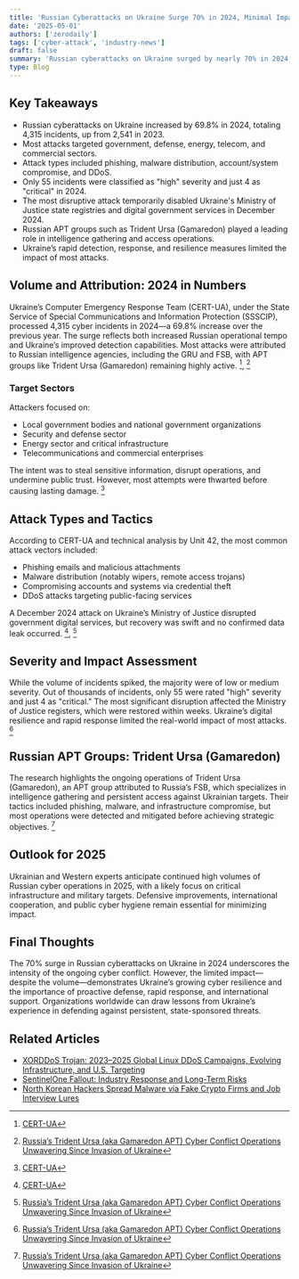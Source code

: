 ```yaml
---
title: 'Russian Cyberattacks on Ukraine Surge 70% in 2024, Minimal Impact Reported'
date: '2025-05-01'
authors: ['zerodaily']
tags: ['cyber-attack', 'industry-news']
draft: false
summary: 'Russian cyberattacks on Ukraine surged by nearly 70% in 2024, with 4,315 incidents targeting critical infrastructure and government.'
type: Blog
---
```


<div style={{ display: "flex", justifyContent: "center" }}>
  <SpotifyEmbed trackId="2RvXGzgwOVy12g9qBp0750" type="episode" height={152} width="50%" />
</div>

## Key Takeaways

- Russian cyberattacks on Ukraine increased by 69.8% in 2024, totaling 4,315 incidents, up from 2,541 in 2023.
- Most attacks targeted government, defense, energy, telecom, and commercial sectors.
- Attack types included phishing, malware distribution, account/system compromise, and DDoS.
- Only 55 incidents were classified as "high" severity and just 4 as "critical" in 2024.
- The most disruptive attack temporarily disabled Ukraine's Ministry of Justice state registries and digital government services in December 2024.
- Russian APT groups such as Trident Ursa (Gamaredon) played a leading role in intelligence gathering and access operations.
- Ukraine’s rapid detection, response, and resilience measures limited the impact of most attacks.

## Volume and Attribution: 2024 in Numbers

Ukraine’s Computer Emergency Response Team (CERT-UA), under the State Service of Special Communications and Information Protection (SSSCIP), processed 4,315 cyber incidents in 2024—a 69.8% increase over the previous year. The surge reflects both increased Russian operational tempo and Ukraine’s improved detection capabilities. Most attacks were attributed to Russian intelligence agencies, including the GRU and FSB, with APT groups like Trident Ursa (Gamaredon) remaining highly active. [^1], [^2]

### Target Sectors

Attackers focused on:

- Local government bodies and national government organizations
- Security and defense sector
- Energy sector and critical infrastructure
- Telecommunications and commercial enterprises

The intent was to steal sensitive information, disrupt operations, and undermine public trust. However, most attempts were thwarted before causing lasting damage. [^1]

## Attack Types and Tactics

According to CERT-UA and technical analysis by Unit 42, the most common attack vectors included:

- Phishing emails and malicious attachments
- Malware distribution (notably wipers, remote access trojans)
- Compromising accounts and systems via credential theft
- DDoS attacks targeting public-facing services

A December 2024 attack on Ukraine’s Ministry of Justice disrupted government digital services, but recovery was swift and no confirmed data leak occurred. [^1], [^2]

## Severity and Impact Assessment

While the volume of incidents spiked, the majority were of low or medium severity. Out of thousands of incidents, only 55 were rated "high" severity and just 4 as "critical." The most significant disruption affected the Ministry of Justice registers, which were restored within weeks. Ukraine’s digital resilience and rapid response limited the real-world impact of most attacks. [^2]

## Russian APT Groups: Trident Ursa (Gamaredon)

The research highlights the ongoing operations of Trident Ursa (Gamaredon), an APT group attributed to Russia’s FSB, which specializes in intelligence gathering and persistent access against Ukrainian targets. Their tactics included phishing, malware, and infrastructure compromise, but most operations were detected and mitigated before achieving strategic objectives. [^2]

## Outlook for 2025

Ukrainian and Western experts anticipate continued high volumes of Russian cyber operations in 2025, with a likely focus on critical infrastructure and military targets. Defensive improvements, international cooperation, and public cyber hygiene remain essential for minimizing impact.

## Final Thoughts

The 70% surge in Russian cyberattacks on Ukraine in 2024 underscores the intensity of the ongoing cyber conflict. However, the limited impact—despite the volume—demonstrates Ukraine’s growing cyber resilience and the importance of proactive defense, rapid response, and international support. Organizations worldwide can draw lessons from Ukraine’s experience in defending against persistent, state-sponsored threats.

## Related Articles

- [XORDDoS Trojan: 2023–2025 Global Linux DDoS Campaigns, Evolving Infrastructure, and U.S. Targeting](/blog/2025-04-18-xorddos-linux-ddos-malware-global-campaign)
- [SentinelOne Fallout: Industry Response and Long-Term Risks](/blog/2025-04-17-sentinelone-fallout)
- [North Korean Hackers Spread Malware via Fake Crypto Firms and Job Interview Lures](/blog/2025-04-27-north-korean-hackers-fake-crypto-job-lures)

[^1]: [CERT-UA](https://cip.gov.ua/ua/news/cert-ua-minulogo-roku-opracyuvala-4315-kiberincidentiv)
[^2]: [Russia’s Trident Ursa (aka Gamaredon APT) Cyber Conflict Operations Unwavering Since Invasion of Ukraine](https://unit42.paloaltonetworks.com/trident-ursa/)
